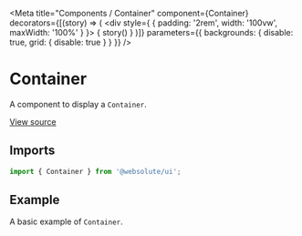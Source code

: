 
<Meta
  title="Components / Container"
  component={Container}
  decorators={[(story) => (
    <div style={ { padding: '2rem', width: '100vw', maxWidth: '100%' } }>
      { story() }
    </div>
  )]}
  parameters={{ backgrounds: { disable: true, grid: { disable: true } } }}
/>

# Container

A component to display a `Container`.

[View source](https://github.com/actarian/turbo-mono/tree/main/packages/ui/src/components/container)

## Imports

```js
import { Container } from '@websolute/ui';
```

## Example

A basic example of `Container`.

<Canvas>
  <Story name="Container">
    <Section background="var(--color-warning-100)">
      <Container background="var(--color-warning-200)" height="4rem"></Container>
    </Section>
  </Story>
  <Story name="Container Fluid">
    <Section background="var(--color-warning-100)">
      <Container.Fluid background="var(--color-warning-200)" height="4rem"></Container.Fluid>
    </Section>
  </Story>
</Canvas>
